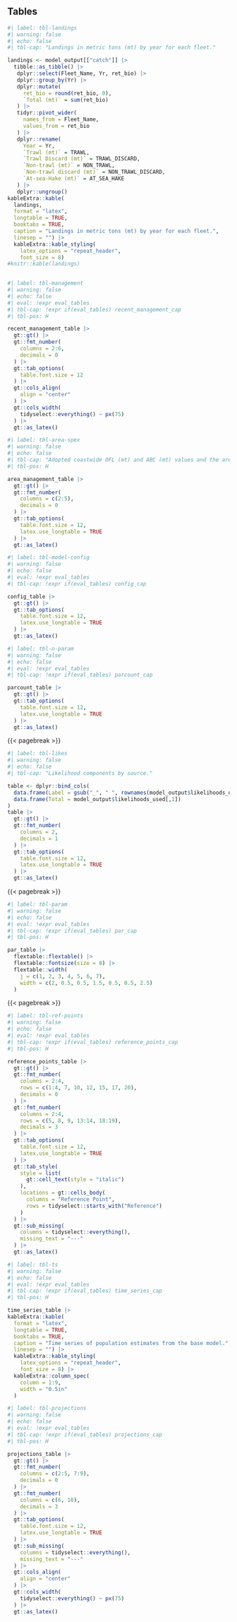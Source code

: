 ## Tables 
 
```r
#| label: tbl-landings
#| warning: false
#| echo: false
#| tbl-cap: "Landings in metric tons (mt) by year for each fleet."

landings <- model_output[["catch"]] |>
  tibble::as_tibble() |>
   dplyr::select(Fleet_Name, Yr, ret_bio) |>
   dplyr::group_by(Yr) |>
   dplyr::mutate(
     ret_bio = round(ret_bio, 0),
     `Total (mt)` = sum(ret_bio)
   ) |>
   tidyr::pivot_wider(
     names_from = Fleet_Name,
     values_from = ret_bio
   ) |>
   dplyr::rename(
     Year = Yr,
     `Trawl (mt)` = TRAWL,
     `Trawl Discard (mt)` = TRAWL_DISCARD,
     `Non-trawl (mt)` = NON_TRAWL,
     `Non-trawl discard (mt)` = NON_TRAWL_DISCARD,
     `At-sea-Hake (mt)` = AT_SEA_HAKE
   ) |>
   dplyr::ungroup()
kableExtra::kable(
  landings, 
  format = "latex", 
  longtable = TRUE,
  booktabs = TRUE,
  caption = "Landings in metric tons (mt) by year for each fleet.",
  linesep = "") |>
  kableExtra::kable_styling(
    latex_options = "repeat_header",
    font_size = 8)
#knitr::kable(landings)
    
```

\pagebreak


```r
#| label: tbl-management
#| warning: false
#| echo: false
#| eval: !expr eval_tables 
#| tbl-cap: !expr if(eval_tables) recent_management_cap 
#| tbl-pos: H

recent_management_table |>
  gt::gt() |>
  gt::fmt_number(
    columns = 2:6,
    decimals = 0
  ) |>
  gt::tab_options(
    table.font.size = 12 
  ) |>
  gt::cols_align(
    align = "center"
  ) |>
  gt::cols_width(
    tidyselect::everything() ~ px(75)
  ) |>
  gt::as_latex()

```

\pagebreak

```r
#| label: tbl-area-spex
#| warning: false
#| echo: false
#| tbl-cap: "Adopted coastwide OFL (mt) and ABC (mt) values and the area-based ACL (mt) north and south of 36 N. latitude by year."
#| tbl-pos: H

area_management_table |>
  gt::gt() |>
  gt::fmt_number(
    columns = c(2:5),
    decimals = 0
  ) |>
  gt::tab_options(
    table.font.size = 12,
    latex.use_longtable = TRUE 
  ) |>
  gt::as_latex()

```

\pagebreak

```r
#| label: tbl-model-config
#| warning: false
#| echo: false
#| eval: !expr eval_tables 
#| tbl-cap: !expr if(eval_tables) config_cap

config_table |>
  gt::gt() |>
  gt::tab_options(
    table.font.size = 12,
    latex.use_longtable = TRUE
  ) |>
  gt::as_latex()

```


```r
#| label: tbl-n-param
#| warning: false
#| echo: false
#| eval: !expr eval_tables 
#| tbl-cap: !expr if(eval_tables) parcount_cap

parcount_table |>
  gt::gt() |>
  gt::tab_options(
    table.font.size = 12,
    latex.use_longtable = TRUE
  ) |>
  gt::as_latex()

```

 {{< pagebreak >}} 
 
```r
#| label: tbl-likes
#| warning: false
#| echo: false
#| tbl-cap: "Likelihood components by source."

table <- dplyr::bind_cols(
  data.frame(Label = gsub("_", " ", rownames(model_output$likelihoods_used) )), 
  data.frame(Total = model_output$likelihoods_used[,1])
)
table |>
  gt::gt() |>
  gt::fmt_number(
    columns = 2,
    decimals = 1
  ) |>
  gt::tab_options(
    table.font.size = 12,
    latex.use_longtable = TRUE
  ) |>
  gt::as_latex()

```

 {{< pagebreak >}} 
 
::: {.landscape}

```r
#| label: tbl-param
#| warning: false
#| echo: false
#| eval: !expr eval_tables 
#| tbl-cap: !expr if(eval_tables) par_cap 
#| tbl-pos: H

par_table |>
  flextable::flextable() |>
  flextable::fontsize(size = 8) |>
  flextable::width(
    j = c(1, 2, 3, 4, 5, 6, 7),
    width = c(2, 0.5, 0.5, 1.5, 0.5, 0.5, 2.5)
  ) 

```

::: 

 {{< pagebreak >}} 
 

```r
#| label: tbl-ref-points
#| warning: false
#| echo: false
#| eval: !expr eval_tables 
#| tbl-cap: !expr if(eval_tables) reference_points_cap 
#| tbl-pos: H

reference_points_table |>
  gt::gt() |>
  gt::fmt_number(
    columns = 2:4,
    rows = c(1:4, 7, 10, 12, 15, 17, 20),
    decimals = 0
  ) |>
  gt::fmt_number(
    columns = 2:4,
    rows = c(5, 8, 9, 13:14, 18:19),
    decimals = 3
  ) |>
  gt::tab_options(
    table.font.size = 12,
    latex.use_longtable = TRUE 
  ) |>  
  gt::tab_style(
    style = list(
      gt::cell_text(style = "italic")
    ),
    locations = gt::cells_body(
      columns = "Reference Point",
      rows = tidyselect::starts_with("Reference")
    )
  ) |>
  gt::sub_missing(
    columns = tidyselect::everything(),
    missing_text = "---"
  ) |>
  gt::as_latex()

```


\pagebreak


```r
#| label: tbl-ts
#| warning: false
#| echo: false
#| eval: !expr eval_tables 
#| tbl-cap: !expr if(eval_tables) time_series_cap 
#| tbl-pos: H

time_series_table |>
kableExtra::kable(
  format = "latex", 
  longtable = TRUE,
  booktabs = TRUE,
  caption = "Time series of population estimates from the base model.",
  linesep = "") |>
  kableExtra::kable_styling(
    latex_options = "repeat_header",
    font_size = 8) |>
  kableExtra::column_spec(
    column = 1:9,
    width = "0.5in"
  )

```


\pagebreak

::: {.landscape}

```r
#| label: tbl-projections
#| warning: false
#| echo: false
#| eval: !expr eval_tables 
#| tbl-cap: !expr if(eval_tables) projections_cap 
#| tbl-pos: H

projections_table |>
  gt::gt() |>
  gt::fmt_number(
    columns = c(2:5, 7:9),
    decimals = 0
  ) |>
  gt::fmt_number(
    columns = c(6, 10),
    decimals = 3
  ) |>
  gt::tab_options(
    table.font.size = 12,
    latex.use_longtable = TRUE 
  ) |>
  gt::sub_missing(
    columns = tidyselect::everything(),
    missing_text = "---"
  ) |>
  gt::cols_align(
    align = "center"
  ) |>
  gt::cols_width(
    tidyselect::everything() ~ px(75)
  ) |>
  gt::as_latex()

```

:::

\pagebreak